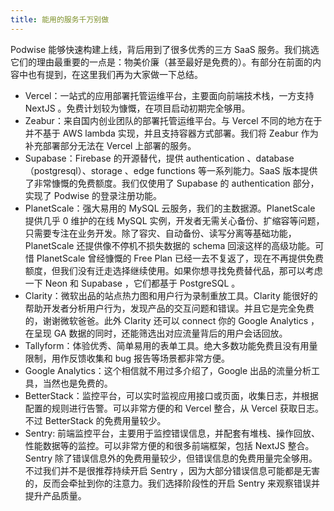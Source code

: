 ```yaml
---
title: 能用的服务千万别做
---
```


Podwise 能够快速构建上线，背后用到了很多优秀的三方 SaaS 服务。我们挑选它们的理由最重要的一点是：物美价廉（甚至最好是免费的）。有部分在前面的内容中也有提到，在这里我们再为大家做一下总结。

- Vercel：一站式的应用部署托管运维平台，主要面向前端技术栈，一方支持 NextJS 。免费计划较为慷慨，在项目启动初期完全够用。
- Zeabur：来自国内创业团队的部署托管运维平台。与 Vercel 不同的地方在于并不基于 AWS lambda 实现，并且支持容器方式部署。我们将 Zeabur 作为补充部署部分无法在 Vercel 上部署的服务。
- Supabase：Firebase 的开源替代，提供 authentication 、database（postgresql）、storage 、edge functions 等一系列能力。SaaS 版本提供了非常慷慨的免费额度。我们仅使用了 Supabase 的 authentication 部分，实现了 Podwise 的登录注册功能。
- PlanetScale：强大易用的 MySQL 云服务，我们的主数据源。PlanetScale 提供几乎 0 维护的在线 MySQL 实例，开发者无需关心备份、扩缩容等问题，只需要专注在业务开发。除了容灾、自动备份、读写分离等基础功能，PlanetScale 还提供像不停机不损失数据的 schema 回滚这样的高级功能。可惜 PlanetScale 曾经慷慨的 Free Plan 已经一去不复返了，现在不再提供免费额度，但我们没有迁走选择继续使用。如果你想寻找免费替代品，那可以考虑一下 Neon 和 Supabase ，它们都基于 PostgreSQL 。
- Clarity：微软出品的站点热力图和用户行为录制重放工具。Clarity 能很好的帮助开发者分析用户行为，发现产品的交互问题和错误。并且它是完全免费的，谢谢微软爸爸。此外 Clarity 还可以 connect 你的 Google Analytics ，在呈现 GA 数据的同时，还能筛选出对应流量背后的用户会话回放。
- Tallyform：体验优秀、简单易用的表单工具。绝大多数功能免费且没有用量限制，用作反馈收集和 bug 报告等场景都非常方便。
- Google Analytics：这个相信就不用过多介绍了，Google 出品的流量分析工具，当然也是免费的。
- BetterStack：监控平台，可以实时监视应用接口或页面，收集日志，并根据配置的规则进行告警。可以非常方便的和 Vercel 整合，从 Vercel 获取日志。不过 BetterStack 的免费用量较少。
- Sentry: 前端监控平台，主要用于监控错误信息，并配套有堆栈、操作回放、性能数据等的监控。可以非常方便的和很多前端框架，包括 NextJS 整合。Sentry 除了错误信息外的免费用量较少，但错误信息的免费用量完全够用。不过我们并不是很推荐持续开启 Sentry ，因为大部分错误信息可能都是无害的，反而会牵扯到你的注意力。我们选择阶段性的开启 Sentry 来观察错误并提升产品质量。

